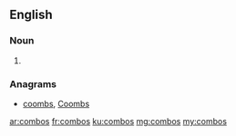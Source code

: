 ==English==

===Noun===
{{head|en|plural}}

# {{plural of|combo|lang=en|nocat=1}}

===Anagrams===
* [[coombs#English|coombs]], [[Coombs#English|Coombs]]

[[ar:combos]]
[[fr:combos]]
[[ku:combos]]
[[mg:combos]]
[[my:combos]]